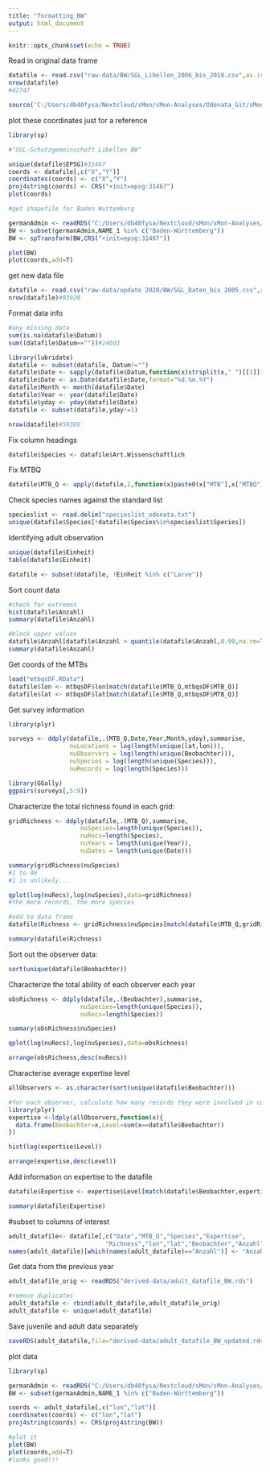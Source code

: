 ```yaml
---
title: "formatting_BW"
output: html_document
---
```


```r

knitr::opts_chunk$set(echo = TRUE)

```

Read in original data frame

```r

datafile <- read.csv("raw-data/BW/SGL_Libellen_2006_bis_2018.csv",as.is=T,sep=";")
nrow(datafile)
#42747

source('C:/Users/db40fysa/Nextcloud/sMon/sMon-Analyses/Odonata_Git/sMon-insects/R/sparta_wrapper_functions.R')

```

plot these coordinates just for a reference

```r

library(sp)

#"SGL-Schutzgemeinschaft Libellen BW"

unique(datafile$EPSG)#31467
coords <- datafile[,c("X","Y")]
coordinates(coords) <- c("X","Y")
proj4string(coords) <- CRS("+init=epsg:31467")
plot(coords)

#get shapefile for Baden Wuttemburg

germanAdmin <- readRDS("C:/Users/db40fysa/Nextcloud/sMon/sMon-Analyses/Spatial_data/AdminBoundaries/gadm36_DEU_1_sp.rds")
BW <- subset(germanAdmin,NAME_1 %in% c("Baden-Württemberg"))
BW <- spTransform(BW,CRS("+init=epsg:31467"))

plot(BW)
plot(coords,add=T)

```


get new data file

```r

datafile <- read.csv("raw-data/update 2020/BW/SGL_Daten_bis 2005.csv",as.is=T,sep=",")
nrow(datafile)#83928

```


Format data info

```r

#any missing data
sum(is.na(datafile$Datum))
sum((datafile$Datum==""))#24603

library(lubridate)
datafile <- subset(datafile, Datum!="")
datafile$Date <- sapply(datafile$Datum,function(x)strsplit(x," ")[[1]][1])
datafile$Date <- as.Date(datafile$Date,format="%d.%m.%Y")
datafile$Month <- month(datafile$Date)
datafile$Year <- year(datafile$Date)
datafile$yday <- yday(datafile$Date)
datafile <- subset(datafile,yday!=1)

nrow(datafile)#59309

```

Fix column headings
```r

datafile$Species <- datafile$Art.Wissenschaftlich

```

Fix MTBQ
```r

datafile$MTB_Q <- apply(datafile,1,function(x)paste0(x["MTB"],x["MTBQ"]))

```

Check species names against the standard list

```r

specieslist <- read.delim("specieslist_odonata.txt")
unique(datafile$Species[!datafile$Species%in%specieslist$Species])


```

Identifying adult observation

```r

unique(datafile$Einheit)
table(datafile$Einheit)

datafile <- subset(datafile, !Einheit %in% c("Larve"))

```

Sort count data

```r

#check for extremes
hist(datafile$Anzahl)
summary(datafile$Anzahl)

#block upper values
datafile$Anzahl[datafile$Anzahl > quantile(datafile$Anzahl,0.99,na.rm=T)] <- quantile(datafile$Anzahl,0.99,na.rm=T)
summary(datafile$Anzahl)

```

Get coords of the MTBs

```r

load("mtbqsDF.RData")
datafile$lon <- mtbqsDF$lon[match(datafile$MTB_Q,mtbqsDF$MTB_Q)]
datafile$lat <- mtbqsDF$lat[match(datafile$MTB_Q,mtbqsDF$MTB_Q)]

```


Get survey information

```r

library(plyr)

surveys <- ddply(datafile,.(MTB_Q,Date,Year,Month,yday),summarise,
                 nuLocations = log(length(unique(lat,lon))),
                 nuObservers = log(length(unique(Beobachter))),
                 nuSpecies = log(length(unique(Species))),
                 nuRecords = log(length(Species)))

library(GGally)
ggpairs(surveys[,5:9])

```

Characterize the total richness found in each grid:

```r
gridRichness <- ddply(datafile,.(MTB_Q),summarise,
                    nuSpecies=length(unique(Species)),
                    nuRecs=length(Species),
                    nuYears = length(unique(Year)),
                    nuDates = length(unique(Date)))

summary(gridRichness$nuSpecies)
#1 to 46
#1 is unlikely...

qplot(log(nuRecs),log(nuSpecies),data=gridRichness)
#the more records, the more species

#add to data frame
datafile$Richness <- gridRichness$nuSpecies[match(datafile$MTB_Q,gridRichness$MTB_Q)]

summary(datafile$Richness)

```

Sort out the observer data:

```r

sort(unique(datafile$Beobachter))

```

Characterize the total ability of each observer each year

```r

obsRichness <- ddply(datafile,.(Beobachter),summarise,
                    nuSpecies=length(unique(Species)),
                    nuRecs=length(Species))

summary(obsRichness$nuSpecies)

qplot(log(nuRecs),log(nuSpecies),data=obsRichness)

arrange(obsRichness,desc(nuRecs))

```

Characterise average expertise level

```r

allObservers <- as.character(sort(unique(datafile$Beobachter)))

#for each observer, calculate how many records they were involved in collecting
library(plyr)
expertise <-ldply(allObservers,function(x){
  data.frame(Beobachter=x,Level=sum(x==datafile$Beobachter))
})

hist(log(expertise$Level))  

arrange(expertise,desc(Level))

```

Add information on expertise to the datafile

```r

datafile$Expertise <- expertise$Level[match(datafile$Beobachter,expertise$Beobachter)]

summary(datafile$Expertise)

```

#subset to columns of interest

```r

adult_datafile<- datafile[,c("Date","MTB_Q","Species","Expertise",
                           "Richness","lon","lat","Beobachter","Anzahl")]
names(adult_datafile)[which(names(adult_datafile)=="Anzahl")] <- "Anzahl_min"


```

Get data from the previous year

```r

adult_datafile_orig <- readRDS("derived-data/adult_datafile_BW.rds")

#remove duplicates
adult_datafile <- rbind(adult_datafile,adult_datafile_orig) 
adult_datafile <- unique(adult_datafile)

```

Save juvenile and adult data separately

```r

saveRDS(adult_datafile,file="derived-data/adult_datafile_BW_updated.rds")

```

plot data

```r

library(sp)

germanAdmin <- readRDS("C:/Users/db40fysa/Nextcloud/sMon/sMon-Analyses/Spatial_data/AdminBoundaries/gadm36_DEU_1_sp.rds")
BW <- subset(germanAdmin,NAME_1 %in% c("Baden-Württemberg"))

coords <- adult_datafile[,c("lon","lat")]
coordinates(coords) <- c("lon","lat")
proj4string(coords) <- CRS(proj4string(BW))

#plot it
plot(BW)
plot(coords,add=T)
#looks good!!!

```


